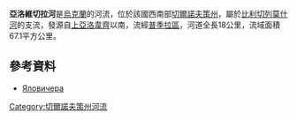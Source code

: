 '''亞洛維切拉河'''是[[烏克蘭|烏克蘭]]的河流，位於該國西南部[[切爾諾夫策州|切爾諾夫策州]]，屬於[[比利切列莫什河|比利切列莫什河]]的支流，發源自[[上亞洛韋齊|上亞洛韋齊]]以南，流經[[普季拉區|普季拉區]]，河道全長18公里，流域面積67.1平方公里。

==參考資料==
* [https://web.archive.org/web/20131005022808/http://do.gendocs.ru/docs/index-29520.html?page=29 Яловичера]

{{DEFAULTSORT:Яловичера}}
[[Category:切爾諾夫策州河流|Category:切爾諾夫策州河流]]


{{Ukraine-river-stub}}
